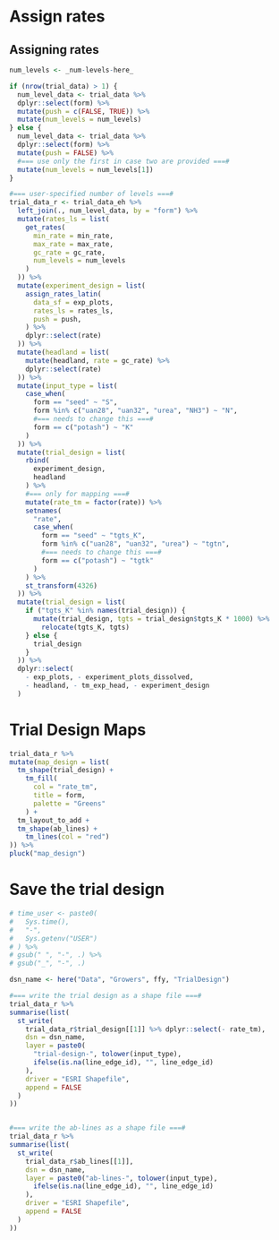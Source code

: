 # Assign rates

## Assigning rates

```r
num_levels <- _num-levels-here_

if (nrow(trial_data) > 1) {
  num_level_data <- trial_data %>% 
  dplyr::select(form) %>% 
  mutate(push = c(FALSE, TRUE)) %>% 
  mutate(num_levels = num_levels)  
} else {
  num_level_data <- trial_data %>% 
  dplyr::select(form) %>% 
  mutate(push = FALSE) %>% 
  #=== use only the first in case two are provided ===#
  mutate(num_levels = num_levels[1])  
}

#=== user-specified number of levels ===#
trial_data_r <- trial_data_eh %>% 
  left_join(., num_level_data, by = "form") %>% 
  mutate(rates_ls = list(
    get_rates(
      min_rate = min_rate, 
      max_rate = max_rate, 
      gc_rate = gc_rate, 
      num_levels = num_levels
    )
  )) %>% 
  mutate(experiment_design = list(
    assign_rates_latin(
      data_sf = exp_plots,
      rates_ls = rates_ls,
      push = push,
    ) %>% 
    dplyr::select(rate)
  )) %>% 
  mutate(headland = list(
    mutate(headland, rate = gc_rate) %>% 
    dplyr::select(rate)
  )) %>% 
  mutate(input_type = list(
    case_when(
      form == "seed" ~ "S",
      form %in% c("uan28", "uan32", "urea", "NH3") ~ "N",
      #=== needs to change this ===#
      form == c("potash") ~ "K"
    )
  )) %>% 
  mutate(trial_design = list(
    rbind(
      experiment_design,
      headland
    ) %>% 
    #=== only for mapping ===#
    mutate(rate_tm = factor(rate)) %>% 
    setnames(
      "rate",
      case_when(
        form == "seed" ~ "tgts_K",
        form %in% c("uan28", "uan32", "urea") ~ "tgtn",
        #=== needs to change this ===#
        form == c("potash") ~ "tgtk"
      )
    ) %>% 
    st_transform(4326) 
  )) %>% 
  mutate(trial_design = list(
    if ("tgts_K" %in% names(trial_design)) {
      mutate(trial_design, tgts = trial_design$tgts_K * 1000) %>% 
        relocate(tgts_K, tgts)
    } else {
      trial_design
    }
  )) %>% 
  dplyr::select(
    - exp_plots, - experiment_plots_dissolved,
    - headland, - tm_exp_head, - experiment_design
  )

``` 

# Trial Design Maps

```r
trial_data_r %>% 
mutate(map_design = list(
  tm_shape(trial_design) +
    tm_fill(
      col = "rate_tm",
      title = form,
      palette = "Greens"
    ) +
  tm_layout_to_add +
  tm_shape(ab_lines) +
    tm_lines(col = "red")
)) %>% 
pluck("map_design")

```

# Save the trial design

```r
# time_user <- paste0(
#   Sys.time(), 
#   "-",
#   Sys.getenv("USER")
# ) %>% 
# gsub(" ", "-", .) %>% 
# gsub("_", "-", .)  

dsn_name <- here("Data", "Growers", ffy, "TrialDesign")

#=== write the trial design as a shape file ===#
trial_data_r %>% 
summarise(list(
  st_write(
    trial_data_r$trial_design[[1]] %>% dplyr::select(- rate_tm), 
    dsn = dsn_name,
    layer = paste0(
      "trial-design-", tolower(input_type), 
      ifelse(is.na(line_edge_id), "", line_edge_id)
    ),
    driver = "ESRI Shapefile",
    append = FALSE
  )
)) 


#=== write the ab-lines as a shape file ===#
trial_data_r %>% 
summarise(list(
  st_write(
    trial_data_r$ab_lines[[1]], 
    dsn = dsn_name,
    layer = paste0("ab-lines-", tolower(input_type), 
      ifelse(is.na(line_edge_id), "", line_edge_id)
    ),
    driver = "ESRI Shapefile",
    append = FALSE
  )
)) 

```

